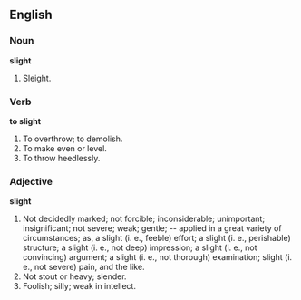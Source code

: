 {{webster}}

==English==

===Noun===

'''slight'''

#Sleight.

===Verb===

'''to slight'''

#To overthrow; to demolish.
#To make even or level.
#To throw heedlessly.

===Adjective===

'''slight'''

#Not decidedly marked; not forcible; inconsiderable; unimportant; insignificant; not severe; weak; gentle; -- applied in a great variety of circumstances; as, a slight (i. e., feeble) effort; a slight (i. e., perishable) structure; a slight (i. e., not deep) impression; a slight (i. e., not convincing) argument; a slight (i. e., not thorough) examination; slight (i. e., not severe) pain, and the like.
#Not stout or heavy; slender.
#Foolish; silly; weak in intellect.